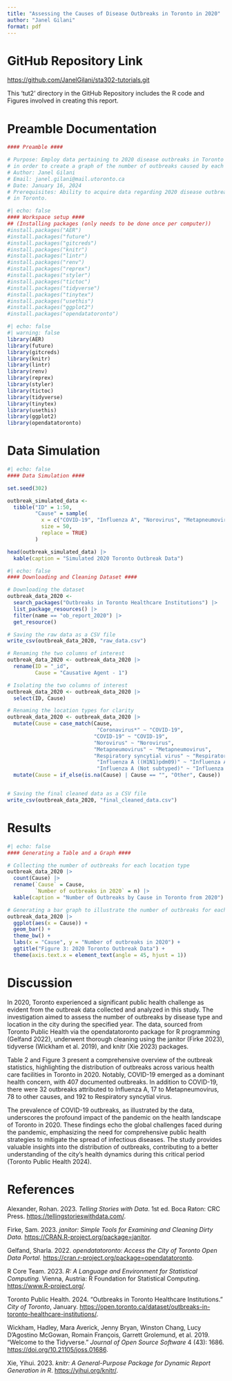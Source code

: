 ```yaml
---
title: "Assessing the Causes of Disease Outbreaks in Toronto in 2020"
author: "Janel Gilani"
format: pdf
---
```


# GitHub Repository Link

<https://github.com/JanelGilani/sta302-tutorials.git>

This 'tut2' directory in the GitHub Repository includes the R code and Figures involved in creating this report.

# Preamble Documentation

```r
#### Preamble ####

# Purpose: Employ data pertaining to 2020 disease outbreaks in Toronto
# in order to create a graph of the number of outbreaks caused by each cause
# Author: Janel Gilani
# Email: janel.gilani@mail.utoronto.ca
# Date: January 16, 2024
# Prerequisites: Ability to acquire data regarding 2020 disease outbreaks
# in Toronto.
```

```r
#| echo: false
#### Workspace setup #### 
## (Installing packages (only needs to be done once per computer))
#install.packages("AER")
#install.packages("future")
#install.packages("gitcreds")
#install.packages("knitr")
#install.packages("lintr")
#install.packages("renv")
#install.packages("reprex")
#install.packages("styler")
#install.packages("tictoc")
#install.packages("tidyverse")
#install.packages("tinytex")
#install.packages("usethis")
#install.packages("ggplot2")
#install.packages("opendatatoronto")


```

```r
#| echo: false
#| warning: false
library(AER)
library(future)
library(gitcreds)
library(knitr)
library(lintr)
library(renv)
library(reprex)
library(styler)
library(tictoc)
library(tidyverse)
library(tinytex)
library(usethis)
library(ggplot2)
library(opendatatoronto)
```

# Data Simulation

```r
#| echo: false
#### Data Simulation ####

set.seed(302)

outbreak_simulated_data <-
  tibble("ID" = 1:50,
         "Cause" = sample(
           x = c("COVID-19", "Influenza A", "Norovirus", "Metapneumovirus", "Respiratory syncytial virus", "Other"),
           size = 50,
           replace = TRUE)
         )

head(outbreak_simulated_data) |>
  kable(caption = "Simulated 2020 Toronto Outbreak Data")
```

```r
#| echo: false
#### Downloading and Cleaning Dataset ####

# Downloading the dataset
outbreak_data_2020 <-
  search_packages("Outbreaks in Toronto Healthcare Institutions") |>
  list_package_resources() |>
  filter(name == "ob_report_2020") |>
  get_resource()

# Saving the raw data as a CSV file
write_csv(outbreak_data_2020, "raw_data.csv")

# Renaming the two columns of interest
outbreak_data_2020 <- outbreak_data_2020 |>
  rename(ID = "_id",
         Cause = "Causative Agent - 1")

# Isolating the two columns of interest
outbreak_data_2020 <- outbreak_data_2020 |>
  select(ID, Cause)

# Renaming the location types for clarity
outbreak_data_2020 <- outbreak_data_2020 |>
  mutate(Cause = case_match(Cause,
                             "Coronavirus*" ~ "COVID-19",
                            "COVID-19" ~ "COVID-19",
                            "Norovirus" ~ "Norovirus",
                            "Metapneumovirus" ~ "Metapneumovirus",
                            "Respiratory syncytial virus" ~ "Respiratory syncytial virus",
                             "Influenza A ((H1N1)pdm09)" ~ "Influenza A",
                             "Influenza A (Not subtyped)" ~ "Influenza A")) |>
  mutate(Cause = if_else(is.na(Cause) | Cause == "", "Other", Cause))


# Saving the final cleaned data as a CSV file
write_csv(outbreak_data_2020, "final_cleaned_data.csv")
```

# Results

```r
#| echo: false
#### Generating a Table and a Graph ####

# Collecting the number of outbreaks for each location type
outbreak_data_2020 |>
  count(Cause) |>
  rename(`Cause` = Cause,
         `Number of outbreaks in 2020` = n) |>
  kable(caption = "Number of Outbreaks by Cause in Toronto from 2020")

# Generating a bar graph to illustrate the number of outbreaks for each location type
outbreak_data_2020 |>
  ggplot(aes(x = Cause)) +
  geom_bar() +
  theme_bw() +
  labs(x = "Cause", y = "Number of outbreaks in 2020") +
  ggtitle("Figure 3: 2020 Toronto Outbreak Data") +
  theme(axis.text.x = element_text(angle = 45, hjust = 1))

```

# Discussion

In 2020, Toronto experienced a significant public health challenge as evident from the outbreak data collected and analyzed in this study. The investigation aimed to assess the number of outbreaks by disease type and location in the city during the specified year. The data, sourced from Toronto Public Health via the opendatatoronto package for R programming (Gelfand 2022), underwent thorough cleaning using the janitor (Firke 2023), tidyverse (Wickham et al. 2019), and knitr (Xie 2023) packages.

Table 2 and Figure 3 present a comprehensive overview of the outbreak statistics, highlighting the distribution of outbreaks across various health care facilities in Toronto in 2020. Notably, COVID-19 emerged as a dominant health concern, with 407 documented outbreaks. In addition to COVID-19, there were 32 outbreaks attributed to Influenza A, 17 to Metapneumovirus, 78 to other causes, and 192 to Respiratory syncytial virus.

The prevalence of COVID-19 outbreaks, as illustrated by the data, underscores the profound impact of the pandemic on the health landscape of Toronto in 2020. These findings echo the global challenges faced during the pandemic, emphasizing the need for comprehensive public health strategies to mitigate the spread of infectious diseases. The study provides valuable insights into the distribution of outbreaks, contributing to a better understanding of the city's health dynamics during this critical period (Toronto Public Health 2024).


# References

Alexander, Rohan. 2023. *Telling Stories with Data*. 1st ed. Boca Raton: CRC Press. <https://tellingstorieswithdata.com/>.

Firke, Sam. 2023. *janitor: Simple Tools for Examining and Cleaning Dirty Data.* <https://CRAN.R-project.org/package=janitor>.

Gelfand, Sharla. 2022. *opendatatoronto: Access the City of Toronto Open Data Portal*. <https://cran.r-project.org/package=opendatatoronto>.

R Core Team. 2023. *R: A Language and Environment for Statistical Computing.* Vienna, Austria: R Foundation for Statistical Computing. <https://www.R-project.org/>.

Toronto Public Health. 2024. "Outbreaks in Toronto Healthcare Institutions." *City of Toronto*, January. <https://open.toronto.ca/dataset/outbreaks-in-toronto-healthcare-institutions/>.

Wickham, Hadley, Mara Averick, Jenny Bryan, Winston Chang, Lucy D’Agostino McGowan, Romain François, Garrett Grolemund, et al. 2019. “Welcome to the Tidyverse.” *Journal of Open Source Software* 4 (43): 1686. <https://doi.org/10.21105/joss.01686>.

Xie, Yihui. 2023. *knitr: A General-Purpose Package for Dynamic Report Generation in R*. <https://yihui.org/knitr/>.